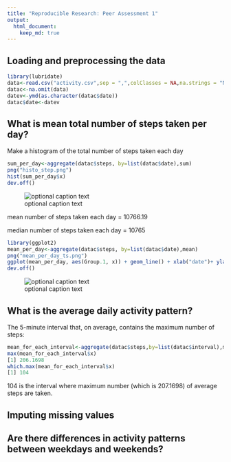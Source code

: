 ```yaml
---
title: "Reproducible Research: Peer Assessment 1"
output: 
  html_document:
    keep_md: true
---
```



## Loading and preprocessing the data
```r
library(lubridate)
data<-read.csv("activity.csv",sep = ",",colClasses = NA,na.strings = "NA")
datac<-na.omit(data)
datev<-ymd(as.character(datac$date))
datac$date<-datev
```

## What is mean total number of steps taken per day?


Make a histogram of the total number of steps taken each day
```r
sum_per_day<-aggregate(datac$steps, by=list(datac$date),sum)
png("histo_step.png")
hist(sum_per_day$x)
dev.off()
```
![optional caption text](./histo_step.png)

mean number of steps taken each day = 10766.19

median number of steps taken each day = 10765

```r
library(ggplot2)
mean_per_day<-aggregate(datac$steps, by=list(datac$date),mean)
png("mean_per_day_ts.png")
ggplot(mean_per_day, aes(Group.1, x)) + geom_line() + xlab("date")+ ylab("avg. # steps / day")
dev.off()
```
![optional caption text](./mean_per_day_ts.png)

## What is the average daily activity pattern?

The 5-minute interval that, on average, contains the maximum number of steps:
```r
mean_for_each_interval<-aggregate(datac$steps,by=list(datac$interval),mean)
max(mean_for_each_interval$x)
[1] 206.1698
which.max(mean_for_each_interval$x)
[1] 104 
```
104 is the interval where maximum number (which is 207.1698) of average steps are taken.

## Imputing missing values



## Are there differences in activity patterns between weekdays and weekends?
